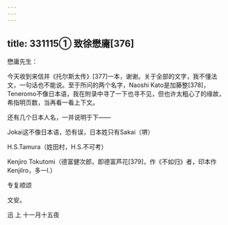 ```yaml
---
---
---
```

title: 331115① 致徐懋庸[376]
---




懋庸先生：

今天收到来信并《托尔斯太传》[377]一本，谢谢。关于全部的文字，我不懂法文，一句话也不能说。至于所问的两个名字，Naoshi Kato是加藤整[378]，Teneromo不像日本语，我在附录中寻了一下也寻不见，但也许太粗心了的缘故，希指明页数，当再看一看上下文。

还有几个日本人名，一并说明于下——

Jokai这不像日本语，恐有误，日本姓只有Sakai（堺）

H.S.Tamura（姓田村，H.S.不可考）

Kenjiro Tokutomi（德富健次郎，即德富芦花[379]，作《不如归》者，印本作Kenjilro，多一l.）

专复顺颂

文安。

迅 上 十一月十五夜